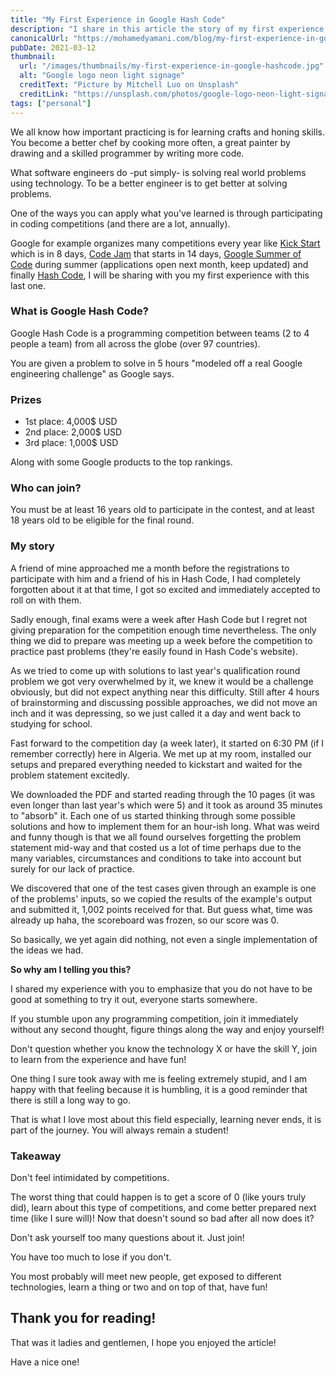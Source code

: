 ```yaml
---
title: "My First Experience in Google Hash Code"
description: "I share in this article the story of my first experience in the Google Hash Code competition and how I got obliterated."
canonicalUrl: "https://mohamedyamani.com/blog/my-first-experience-in-google-hashcode/"
pubDate: 2021-03-12
thumbnail:
  url: "/images/thumbnails/my-first-experience-in-google-hashcode.jpg"
  alt: "Google logo neon light signage"
  creditText: "Picture by Mitchell Luo on Unsplash"
  creditLink: "https://unsplash.com/photos/google-logo-neon-light-signage-jz4ca36oJ_M?utm_medium=referral&utm_source=mohamedyamani.com"
tags: ["personal"]
---
```


We all know how important practicing is for learning crafts and honing skills. You become a better chef by cooking more often, a great painter by drawing and a skilled programmer by writing more code.

What software engineers do -put simply- is solving real world problems using technology. To be a better engineer is to get better at solving problems.

One of the ways you can apply what you've learned is through participating in coding competitions (and there are a lot, annually).

Google for example organizes many competitions every year like [Kick Start](https://codingcompetitions.withgoogle.com/kickstart) which is in 8 days, [Code Jam](https://codingcompetitions.withgoogle.com/codejam) that starts in 14 days, [Google Summer of Code](https://summerofcode.withgoogle.com) during summer (applications open next month, keep updated) and finally [Hash Code](https://codingcompetitions.withgoogle.com/hashcode), I will be sharing with you my first experience with this last one.

### What is Google Hash Code?

Google Hash Code is a programming competition between teams (2 to 4 people a team) from all across the globe (over 97 countries).

You are given a problem to solve in 5 hours "modeled off a real Google engineering challenge" as Google says.

### Prizes

- 1st place: 4,000$ USD
- 2nd place: 2,000$ USD
- 3rd place: 1,000$ USD

Along with some Google products to the top rankings.

### Who can join?

You must be at least 16 years old to participate in the contest, and at least 18 years old to be eligible for the final round.

### My story

A friend of mine approached me a month before the registrations to participate with him and a friend of his in Hash Code, I had completely forgotten about it at that time, I got so excited and immediately accepted to roll on with them.

Sadly enough, final exams were a week after Hash Code but I regret not giving preparation for the competition enough time nevertheless. The only thing we did to prepare was meeting up a week before the competition to practice past problems (they're easily found in Hash Code's website).

As we tried to come up with solutions to last year's qualification round problem we got very overwhelmed by it, we knew it would be a challenge obviously, but did not expect anything near this difficulty. Still after 4 hours of brainstorming and discussing possible approaches, we did not move an inch and it was depressing, so we just called it a day and went back to studying for school.

Fast forward to the competition day (a week later), it started on 6:30 PM (if I remember correctly) here in Algeria. We met up at my room, installed our setups and prepared everything needed to kickstart and waited for the problem statement excitedly.

We downloaded the PDF and started reading through the 10 pages (it was even longer than last year's which were 5) and it took as around 35 minutes to "absorb" it. Each one of us started thinking through some possible solutions and how to implement them for an hour-ish long. What was weird and funny though is that we all found ourselves forgetting the problem statement mid-way and that costed us a lot of time perhaps due to the many variables, circumstances and conditions to take into account but surely for our lack of practice.

We discovered that one of the test cases given through an example is one of the problems' inputs, so we copied the results of the example's output and submitted it, 1,002 points received for that. But guess what, time was already up haha, the scoreboard was frozen, so our score was 0.

So basically, we yet again did nothing, not even a single implementation of the ideas we had.

**So why am I telling you this?**

I shared my experience with you to emphasize that you do not have to be good at something to try it out, everyone starts somewhere.

If you stumble upon any programming competition, join it immediately without any second thought, figure things along the way and enjoy yourself!

Don't question whether you know the technology X or have the skill Y, join to learn from the experience and have fun!

One thing I sure took away with me is feeling extremely stupid, and I am happy with that feeling because it is humbling, it is a good reminder that there is still a long way to go.

That is what I love most about this field especially, learning never ends, it is part of the journey. You will always remain a student!

### Takeaway

Don't feel intimidated by competitions.

The worst thing that could happen is to get a score of 0 (like yours truly did), learn about this type of competitions, and come better prepared next time (like I sure will)!
Now that doesn't sound so bad after all now does it?

Don't ask yourself too many questions about it. Just join!

You have too much to lose if you don't.

You most probably will meet new people, get exposed to different technologies, learn a thing or two and on top of that, have fun!

## Thank you for reading!

That was it ladies and gentlemen, I hope you enjoyed the article!

Have a nice one!
